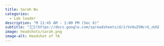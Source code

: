 ```yaml
---
title: Sarah Wu
categories:
  - Lab leader
description: "M 11:45 AM - 1:00 PM (Sec 6)"
subtitle: "[🔗](https://docs.google.com/spreadsheets/d/1rVx9uZVNcrG_nUSDo7iol5VEeGcHURASVtBpwZjz5bc/edit?usp=sharing)"
image: headshots/sarah.png
image-alt: Headshot of TA
---
```

